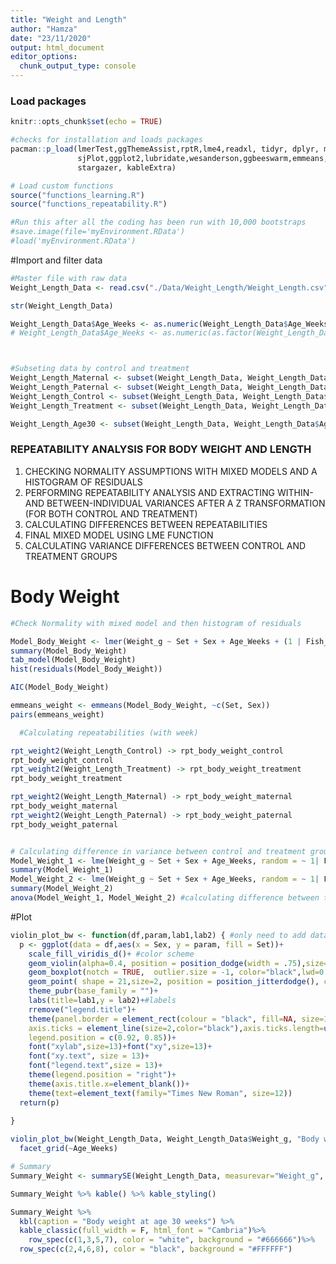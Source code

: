 ```yaml
---
title: "Weight and Length"
author: "Hamza"
date: "23/11/2020"
output: html_document
editor_options: 
  chunk_output_type: console
---
```


### Load packages
```r
knitr::opts_chunk$set(echo = TRUE)

#checks for installation and loads packages
pacman::p_load(lmerTest,ggThemeAssist,rptR,lme4,readxl, tidyr, dplyr, magrittr, lubridate, stringr, purrr,
               sjPlot,ggplot2,lubridate,wesanderson,ggbeeswarm,emmeans,patchwork,viridis,nlme,Rmisc,ggpubr,
               stargazer, kableExtra)

# Load custom functions
source("functions_learning.R")
source("functions_repeatability.R")

#Run this after all the coding has been run with 10,000 bootstraps
#save.image(file='myEnvironment.RData') 
#load('myEnvironment.RData')
```

#Import and filter data
```r
#Master file with raw data
Weight_Length_Data <- read.csv("./Data/Weight_Length/Weight_Length.csv")

str(Weight_Length_Data)

Weight_Length_Data$Age_Weeks <- as.numeric(Weight_Length_Data$Age_Weeks)
# Weight_Length_Data$Age_Weeks <- as.numeric(as.factor(Weight_Length_Data$Age_Weeks))



#Subseting data by control and treatment
Weight_Length_Maternal <- subset(Weight_Length_Data, Weight_Length_Data$Set == "Maternal") 
Weight_Length_Paternal <- subset(Weight_Length_Data, Weight_Length_Data$Set == "Paternal") 
Weight_Length_Control <- subset(Weight_Length_Data, Weight_Length_Data$Set == "Within Control") 
Weight_Length_Treatment <- subset(Weight_Length_Data, Weight_Length_Data$Set == "Within Treatment") 

Weight_Length_Age30 <- subset(Weight_Length_Data, Weight_Length_Data$Age_Weeks == "30") 
```

### REPEATABILITY ANALYSIS FOR BODY WEIGHT AND LENGTH 
1) CHECKING NORMALITY ASSUMPTIONS WITH MIXED MODELS AND A HISTOGRAM OF RESIDUALS
2) PERFORMING REPEATABILITY ANALYSIS AND EXTRACTING WITHIN-AND BETWEEN-INDIVIDUAL VARIANCES AFTER A Z TRANSFORMATION (FOR BOTH CONTROL AND TREATMENT)
3) CALCULATING DIFFERENCES BETWEEN REPEATABILITIES
4) FINAL MIXED MODEL USING LME FUNCTION
5) CALCULATING VARIANCE DIFFERENCES BETWEEN CONTROL AND TREATMENT GROUPS

# Body Weight
```r

#Check Normality with mixed model and then histogram of residuals

Model_Body_Weight <- lmer(Weight_g ~ Set + Sex + Age_Weeks + (1 | Fish_ID), data = Weight_Length_Data)
summary(Model_Body_Weight)
tab_model(Model_Body_Weight)
hist(residuals(Model_Body_Weight))

AIC(Model_Body_Weight)

emmeans_weight <- emmeans(Model_Body_Weight, ~c(Set, Sex))
pairs(emmeans_weight)

  #Calculating repeatabilities (with week)

rpt_weight2(Weight_Length_Control) -> rpt_body_weight_control 
rpt_body_weight_control
rpt_weight2(Weight_Length_Treatment) -> rpt_body_weight_treatment 
rpt_body_weight_treatment

rpt_weight2(Weight_Length_Maternal) -> rpt_body_weight_maternal 
rpt_body_weight_maternal
rpt_weight2(Weight_Length_Paternal) -> rpt_body_weight_paternal
rpt_body_weight_paternal


# Calculating difference in variance between control and treatment group 
Model_Weight_1 <- lme(Weight_g ~ Set + Sex + Age_Weeks, random = ~ 1| Fish_ID, data = Weight_Length_Data) #Mixed model without variance structure
summary(Model_Weight_1)
Model_Weight_2 <- lme(Weight_g ~ Set + Sex + Age_Weeks, random = ~ 1| Fish_ID, weights = varIdent(form=~1|Set), data = Weight_Length_Data) #mixed model with variance structure varIdent
summary(Model_Weight_2)
anova(Model_Weight_1, Model_Weight_2) #calculating difference between two models to find difference in variance
```


#Plot
```r
violin_plot_bw <- function(df,param,lab1,lab2) { #only need to add dataframe, parameter, and labels for axes
  p <- ggplot(data = df,aes(x = Sex, y = param, fill = Set))+
    scale_fill_viridis_d()+ #color scheme
    geom_violin(alpha=0.4, position = position_dodge(width = .75),size=0.5,color="black")+ #violin plot to display distribution density
    geom_boxplot(notch = TRUE,  outlier.size = -1, color="black",lwd=0.9, alpha = 0.5)+#boxplot to display quantiles
    geom_point( shape = 21,size=2, position = position_jitterdodge(), color="black",alpha=1)+#scatterplot of individual data points
    theme_pubr(base_family = "")+
    labs(title=lab1,y = lab2)+#labels
    rremove("legend.title")+
    theme(panel.border = element_rect(colour = "black", fill=NA, size=1),
    axis.ticks = element_line(size=2,color="black"),axis.ticks.length=unit(0.2,"cm"),
    legend.position = c(0.92, 0.85))+
    font("xylab",size=13)+font("xy",size=13)+
    font("xy.text", size = 13)+
    font("legend.text",size = 13)+
    theme(legend.position = "right")+
    theme(axis.title.x=element_blank())+
    theme(text=element_text(family="Times New Roman", size=12))
  return(p)
  
}

violin_plot_bw(Weight_Length_Data, Weight_Length_Data$Weight_g, "Body weight (g) by age (weeks)", "g")+
  facet_grid(~Age_Weeks)

# Summary
Summary_Weight <- summarySE(Weight_Length_Data, measurevar="Weight_g", groupvars=c("Set", "Age_Weeks", "Sex"))

Summary_Weight %>% kable() %>% kable_styling()

Summary_Weight %>%
  kbl(caption = "Body weight at age 30 weeks") %>%
  kable_classic(full_width = F, html_font = "Cambria")%>%
    row_spec(c(1,3,5,7), color = "white", background = "#666666")%>%
  row_spec(c(2,4,6,8), color = "black", background = "#FFFFFF")






```

